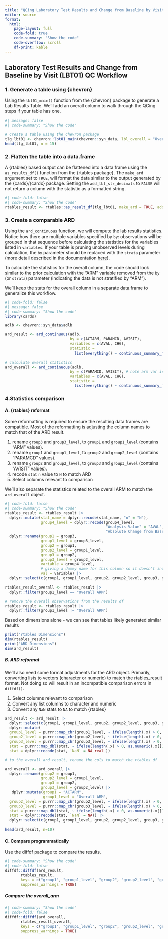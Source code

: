 ```yaml
---
title: "QCing Laboratory Test Results and Change from Baseline by Visit (LBT01)"
editor: source
format: 
  html:
    page-layout: full
    code-fold: true
    code-summary: "Show the code"
    code-overflow: scroll 
    df-print: kable
---
```


## Laboratory Test Results and Change from Baseline by Visit (LBT01) QC Workflow

### 1. Generate a table using {chevron}

Using the `lbt01_main()` function from the {chevron} package to generate a Lab Results Table. We'll add an overall column to walk through the QCing steps if your table has one.

```r
#| message: false
#| code-summary: "Show the code"

# Create a table using the chevron package 
tlg_lbt01 <- chevron::lbt01_main(chevron::syn_data, lbl_overall = "Overall ARM")
head(tlg_lbt01, n = 15)

```

### 2. Flatten the table into a data.frame

A {rtables} based output can be flattened into a data frame using the `as_results_df()` function from the {rtables package}. The `make_ard` argument set to `TRUE`, will format the data similar to the output generated by the {cards}/{cardx} package. 
Setting the `add_tbl_str_decimals` to `FALSE` will not return a column with the statistic as a formatted string.

```r
#| code-fold: false
#| code-summary: "Show the code"
rtables_result <- rtables::as_result_df(tlg_lbt01, make_ard = TRUE, add_tbl_str_decimals = FALSE)
```

### 3. Create a comparable ARD

Using the `ard_continuous` function, we will compute the lab results statistics. 
Notice how there are multiple variables specified by `by`: observations will be grouped in that sequence before calculating the statistics for the variables listed in `variables`. 
If your table is pruning unobserved levels during calculation, the `by` parameter should be replaced with the `strata` parameter (more detail described in the documentation [here](https://insightsengineering.github.io/cards/latest-tag/reference/ard_continuous.html#arg-by-strata)).

To calculate the statistics for the overall column, the code should look similar to the prior calculation with the "ARM" variable removed from the `by` (or `strata`) parameter (indicating the data is not stratified by "ARM").

We'll keep the stats for the overall column in a separate data.frame to generalize this workflow.

```r
#| code-fold: false
#| message: false
#| code-summary: "Show the code"
library(cards)

adlb <- chevron::syn_data$adlb

ard_result <- ard_continuous(adlb, 
                             by = c(ACTARM, PARAMCD, AVISIT), 
                             variables = c(AVAL, CHG), 
                             statistic = 
                               list(everything() ~ continuous_summary_fns(c("N", "mean", "sd", "median", "min", "max"))))

# calculate overall statistics
ard_overall <- ard_continuous(adlb, 
                             by = c(PARAMCD, AVISIT), # note arm var is removed
                             variables = c(AVAL, CHG), 
                             statistic = 
                               list(everything() ~ continuous_summary_fns(c("N", "mean", "sd", "median", "min", "max"))))
```

### 4.Statistics comparison

#### A. {rtables} reformat
Some reformatting is required to ensure the resulting data.frames are compatible. Most of the reformatting is adjusting the column names to match that of the ARD result.

  1.  rename `group3` and `group3_level`, to `group1` and `group1_level` (contains "ARM" values).
  2.  rename `group1` and `group1_level`, to `group2` and `group2_level` (contains "PARAMCD" values).
  3.  rename `group2` and `group2_level`, to  `group3` and `group3_level` (contains "AVISIT" values).
  4.  recode `stat` `n` value to `N` to match ARD
  5.  Select columns relevant to comparison

We'll also separate the statistics related to the overall ARM to match the `ard_overall` object.

```r
#| code-fold: false
#| code-summary: "Show the code"
rtables_result <- rtables_result |>
  dplyr::mutate(stat_name = dplyr::recode(stat_name, "n" = "N"),
                group4_level = dplyr::recode(group4_level, 
                                             "Analysis Value" = "AVAL",
                                             "Absolute Change from Baseline" = "CHG")) |>
  dplyr::rename(group1 = group3,
                group1_level = group3_level,
                group2 = group1,
                group2_level = group1_level,
                group3 = group2,
                group3_level = group2_level,
                variable = group4_level,
                # giving a dummy name for this column so it doesn't interfere with the column renaming
                val = variable) |>
  dplyr::select(c(group1, group1_level, group2, group2_level, group3, group3_level, variable, stat_name, stat))

rtables_result_overall <- rtables_result |>
  dplyr::filter(group1_level == "Overall ARM")

# remove the overall observations from the results df
rtables_result <- rtables_result |>
  dplyr::filter(group1_level != "Overall ARM")
```
Based on dimensions alone - we can see that tables likely generated similar results

```r
print("rtables Dimensions")
dim(rtables_result)
print("ARD Dimensions")
dim(ard_result)
```

##### B. ARD reformat
We'll also need some format adjustments for the ARD object. Primarily, converting lists to vectors (character or numeric) to match the rtables_result format. Not doing so will result in an incompatible comparison errors in `diffdf()`.

1.  Select columns relevant to comparison
2.  Convert any list columns to character and numeric
3.  Convert any `NaN` stats to `NA` to match {rtables}

```r
ard_result <- ard_result |>
  dplyr::select(c(group1, group1_level, group2, group2_level, group3, group3_level, variable, stat_name, stat)) |>
  dplyr::mutate(
  group1_level = purrr::map_chr(group1_level, ~ ifelse(length(.x) > 0, as.character(.x[[1]]), NA)),
  group2_level = purrr::map_chr(group2_level, ~ ifelse(length(.x) > 0, as.character(.x[[1]]), NA)),
  group3_level = purrr::map_chr(group3_level, ~ ifelse(length(.x) > 0, as.character(.x[[1]]), NA)),
  stat = purrr::map_dbl(stat, ~ ifelse(length(.x) > 0, as.numeric(.x[[1]]), NA)),
  stat = dplyr::recode(stat, `NaN` = NA_real_))

# to the overall ard_result, rename the cols to match the rtables df

ard_overall <- ard_overall |>
  dplyr::rename(group2 = group1,
                group2_level = group1_level,
                group3 = group2,
                group3_level = group2_level) |>
   dplyr::mutate(group1 = "ACTARM",
                 group1_level = "Overall ARM",
  group2_level = purrr::map_chr(group2_level, ~ ifelse(length(.x) > 0, as.character(.x[[1]]), NA)),
  group3_level = purrr::map_chr(group3_level, ~ ifelse(length(.x) > 0, as.character(.x[[1]]), NA)),
  stat = purrr::map_dbl(stat, ~ ifelse(length(.x) > 0, as.numeric(.x[[1]]), NA)),
  stat = dplyr::recode(stat, `NaN` = NA)) |>
  dplyr::select(c(group1, group1_level, group2, group2_level, group3, group3_level, variable, stat_name, stat))

head(ard_result, n=10)
```

#### C. Compare programmatically
Use the diffdf package to compare the results.

```r
#| code-summary: "Show the code"
#| code-fold: false
diffdf::diffdf(ard_result, 
       rtables_result,
       keys = c("group1", "group1_level", "group2", "group2_level", "group3", "group3_level", "variable", "stat_name", "stat"),
       suppress_warnings = TRUE)
```


##### Compare the overall_arm

```r
#| code-summary: "Show the code"
#| code-fold: false
diffdf::diffdf(ard_overall, 
       rtables_result_overall, 
       keys = c("group1", "group1_level", "group2", "group2_level", "group3", "group3_level", "variable", "stat_name", "stat"),
       suppress_warnings = TRUE)
```
